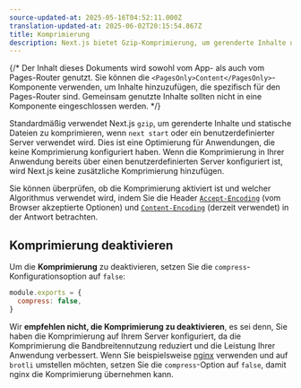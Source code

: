 ```yaml
---
source-updated-at: 2025-05-16T04:52:11.000Z
translation-updated-at: 2025-06-02T20:15:54.867Z
title: Komprimierung
description: Next.js bietet Gzip-Komprimierung, um gerenderte Inhalte und statische Dateien zu komprimieren. Dies funktioniert nur mit dem Server-Target. Erfahren Sie hier mehr darüber.
---
```


{/* Der Inhalt dieses Dokuments wird sowohl vom App- als auch vom Pages-Router genutzt. Sie können die `<PagesOnly>Content</PagesOnly>`-Komponente verwenden, um Inhalte hinzuzufügen, die spezifisch für den Pages-Router sind. Gemeinsam genutzte Inhalte sollten nicht in eine Komponente eingeschlossen werden. */}

Standardmäßig verwendet Next.js `gzip`, um gerenderte Inhalte und statische Dateien zu komprimieren, wenn `next start` oder ein benutzerdefinierter Server verwendet wird. Dies ist eine Optimierung für Anwendungen, die keine Komprimierung konfiguriert haben. Wenn die Komprimierung in Ihrer Anwendung bereits über einen benutzerdefinierten Server konfiguriert ist, wird Next.js keine zusätzliche Komprimierung hinzufügen.

Sie können überprüfen, ob die Komprimierung aktiviert ist und welcher Algorithmus verwendet wird, indem Sie die Header [`Accept-Encoding`](https://developer.mozilla.org/en-US/docs/Web/HTTP/Headers/Accept-Encoding) (vom Browser akzeptierte Optionen) und [`Content-Encoding`](https://developer.mozilla.org/en-US/docs/Web/HTTP/Headers/Content-Encoding) (derzeit verwendet) in der Antwort betrachten.

## Komprimierung deaktivieren

Um die **Komprimierung** zu deaktivieren, setzen Sie die `compress`-Konfigurationsoption auf `false`:

```js filename="next.config.js"
module.exports = {
  compress: false,
}
```

Wir **empfehlen nicht, die Komprimierung zu deaktivieren**, es sei denn, Sie haben die Komprimierung auf Ihrem Server konfiguriert, da die Komprimierung die Bandbreitennutzung reduziert und die Leistung Ihrer Anwendung verbessert. Wenn Sie beispielsweise [nginx](https://nginx.org/) verwenden und auf `brotli` umstellen möchten, setzen Sie die `compress`-Option auf `false`, damit nginx die Komprimierung übernehmen kann.